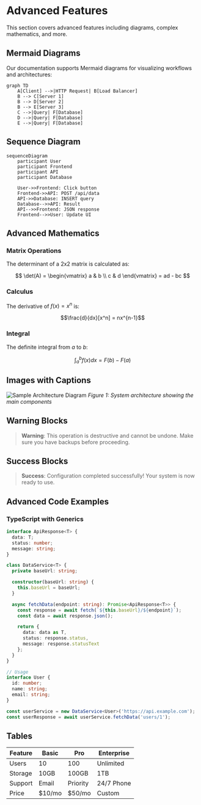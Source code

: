 # Advanced Features

This section covers advanced features including diagrams, complex mathematics, and more.

## Mermaid Diagrams

Our documentation supports Mermaid diagrams for visualizing workflows and architectures:

```mermaid
graph TD
    A[Client] -->|HTTP Request| B[Load Balancer]
    B --> C[Server 1]
    B --> D[Server 2]
    B --> E[Server 3]
    C -->|Query| F[Database]
    D -->|Query| F[Database]
    E -->|Query| F[Database]
```

## Sequence Diagram

```mermaid
sequenceDiagram
    participant User
    participant Frontend
    participant API
    participant Database

    User->>Frontend: Click button
    Frontend->>API: POST /api/data
    API->>Database: INSERT query
    Database-->>API: Result
    API-->>Frontend: JSON response
    Frontend-->>User: Update UI
```

## Advanced Mathematics

### Matrix Operations

The determinant of a 2x2 matrix is calculated as:

$$
\det(A) = \begin{vmatrix}
a & b \\
c & d
\end{vmatrix} = ad - bc
$$

### Calculus

The derivative of $f(x) = x^n$ is:

$$\frac{d}{dx}[x^n] = nx^{n-1}$$

### Integral

The definite integral from $a$ to $b$:

$$\int_a^b f(x)dx = F(b) - F(a)$$

## Images with Captions

![Sample Architecture Diagram](images/image.jpeg)
*Figure 1: System architecture showing the main components*

## Warning Blocks

> **Warning**: This operation is destructive and cannot be undone. Make sure you have backups before proceeding.

## Success Blocks

> **Success**: Configuration completed successfully! Your system is now ready to use.

## Advanced Code Examples

### TypeScript with Generics

```typescript
interface ApiResponse<T> {
  data: T;
  status: number;
  message: string;
}

class DataService<T> {
  private baseUrl: string;

  constructor(baseUrl: string) {
    this.baseUrl = baseUrl;
  }

  async fetchData(endpoint: string): Promise<ApiResponse<T>> {
    const response = await fetch(`${this.baseUrl}/${endpoint}`);
    const data = await response.json();

    return {
      data: data as T,
      status: response.status,
      message: response.statusText
    };
  }
}

// Usage
interface User {
  id: number;
  name: string;
  email: string;
}

const userService = new DataService<User>('https://api.example.com');
const userResponse = await userService.fetchData('users/1');
```

## Tables

| Feature | Basic | Pro | Enterprise |
|---------|-------|-----|------------|
| Users | 10 | 100 | Unlimited |
| Storage | 10GB | 100GB | 1TB |
| Support | Email | Priority | 24/7 Phone |
| Price | $10/mo | $50/mo | Custom |